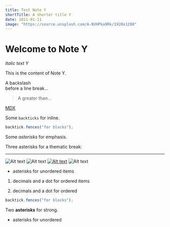 ```yaml
---
title: Test Note Y
shortTitle: A shorter title Y
date: 1011-01-11
image: "https://source.unsplash.com/A-NVHPka9Rk/1920x1280"
---
```


# Welcome to Note Y

_italic text Y_

This is the content of Note Y.

A backslash\
before a line break…

> A greater than…

[MDX](https://mdxjs.com "title")

Some `backticks` for inline.

```js
backtick.fences("for blocks");
```

Some _asterisks_ for emphasis.

Three asterisks for a thematic break:

---

![Alt text](/logo.png "title")
![Alt text](/{frontmatter.image} "title")
[![Alt text]({frontmatter.image})](https://digitalocean.com)
![Alt text]({frontmatter.image} "title")

- asterisks for unordered items

1. decimals and a dot for ordered items

1. decimals and a dot for ordered

```js
backtick.fences("for blocks");
```

Two **asterisks** for strong.

- asterisks for unordered
